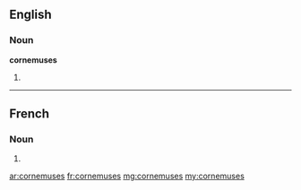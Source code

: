 ==English==

===Noun===
'''cornemuses'''

# {{plural of|[[cornemuse]]}}

----

==French==

===Noun===
{{infl|fr|plural}} {{f|p}}

# {{plural of|cornemuse|lang=fr}}

[[ar:cornemuses]]
[[fr:cornemuses]]
[[mg:cornemuses]]
[[my:cornemuses]]